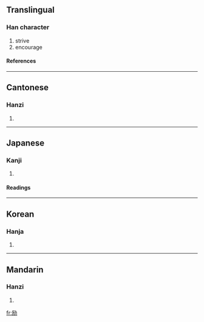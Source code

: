 {{see|勵}}

==Translingual==
===Han character===
{{Han char|rn=19|rad=力|as=05|sn=7|four=|canj=一尸大尸 (MSKS)}}
# strive
# encourage
====References====
{{Han ref|kx=0147.071|dkj=02326|dj=0331.120|hdz=10368.040|uh=52B1|ud=21169}}
----
==Cantonese==
===Hanzi===
{{yue-hanzi|jyut=|y=lai6}}
# {{defn|Cantonese}}
----
==Japanese==
===Kanji===
{{ja-kanji|grade=|rs=力05}}
# {{defn|Japanese}} 
====Readings====
{{ja-readings|on=[[れい]] (rei)|kun=[[はげむ]] (hagemu), [[はげます]] (hagemasu)}}
----
==Korean==
===Hanja===
{{ko-hanja|hangeul=려|rv=ryeo|mr=ryŏ}}
# {{defn|Korean}}
----
==Mandarin==
===Hanzi===
{{cmn-hanzi|tra=勵|pin=[[lì]] (li4)|wg=li<sup>4</sup>}}
# {{defn|Mandarin}}

[[fr:励]]